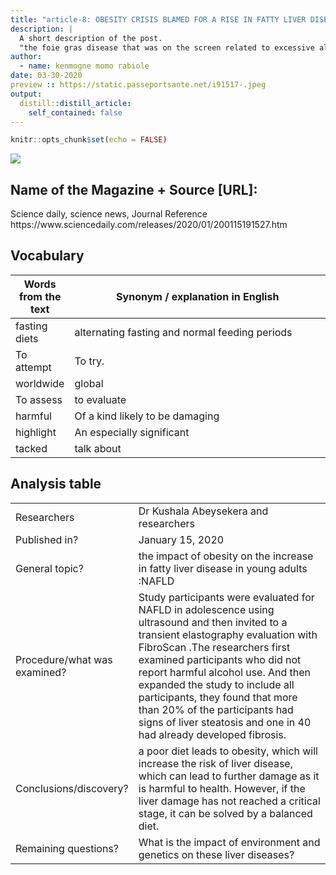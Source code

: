 ```yaml
---
title: "article-8: OBESITY CRISIS BLAMED FOR A RISE IN FATTY LIVER DISEASE AMONGST YOUNG ADULTS"
description: |
  A short description of the post.
  "the foie gras disease that was on the screen related to excessive alcohol consumption was found to have a cause other than alcohol."
author:
  - name: kenmogne momo rabiole
date: 03-30-2020
preview :: https://static.passeportsante.net/i91517-.jpeg
output:
  distill::distill_article:
    self_contained: false
---
```


```r
knitr::opts_chunk$set(echo = FALSE)
```

![](https://static.passeportsante.net/i91517-.jpeg)

## Name of the Magazine + Source [URL]:

Science daily, science news, Journal Reference https://www.sciencedaily.com/releases/2020/01/200115191527.htm
 
## Vocabulary 

|  Words from the text                | Synonym / explanation in English                                                                                                                                        |
| ----------------------------------- | ----------------------------------------------------------------------------------------------------------------------------------------------------------------------- |
| fasting diets                       | alternating fasting and normal feeding periods                                                                                                                          |
| To attempt          | To try.                                               |
| worldwide           |                      global                                                                                  |
| To assess                       |        to evaluate  |
| harmful                       |        Of a kind likely to be damaging  |
| highlight                       |        An especially significant  |
| tacked                       |        talk about   |

## Analysis table 

|                              |                                                                     |
| ---------------------------- | ------------------------------------------------------------------- |
| Researchers                  | Dr Kushala Abeysekera and researchers                        |
| Published in?                | January 15, 2020                                                       |
| General topic?               |  the impact of obesity on the increase in fatty liver disease in young adults :NAFLD                                                       |
| Procedure/what was examined? | Study participants were evaluated for NAFLD in adolescence using ultrasound and then invited to a transient elastography evaluation with FibroScan .The researchers first examined participants who did not report harmful alcohol use. And then expanded the study to include all participants, they found that more than 20% of the participants had signs of liver steatosis and one in 40 had already developed fibrosis.              |
| Conclusions/discovery?       |  a poor diet leads to obesity, which will increase the risk of liver disease, which can lead to further damage as it is harmful to health. However, if the liver damage has not reached a critical stage, it can be solved by a balanced diet.                                  |
| Remaining questions?         | What is the impact of environment and genetics on these liver diseases?          |




